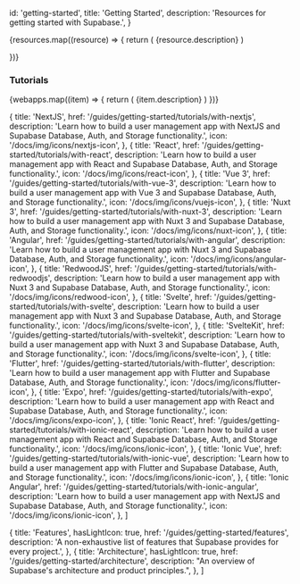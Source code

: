 
  id: 'getting-started',
  title: 'Getting Started',
  description: 'Resources for getting started with Supabase.',
}

<div className="flex flex-col gap-12 my-12">

<div>

  <div className="grid grid-cols-12 gap-6 not-prose">
    {resources.map((resource) => {
      return (
        <Link
          href={`${resource.href}`}
          key={resource.title}
          passHref
        >
          <a className={'col-span-12 md:col-span-4'}>
            <GlassPanel {...resource} background={false} showIconBg={true}>
              {resource.description}
            </GlassPanel>
          </a>
        </Link>
      )

})}

  </div>

</div>

</div>

### Tutorials

<div className="grid lg:grid-cols-12 gap-6 not-prose">
  {webapps.map((item) => {
    return (
      <Link href={`/${item.href}`} key={item.title} passHref>
        <a className={'col-span-4'}>
          <GlassPanel title={item.title} span="col-span-6" background={false} icon={item.icon}>
            {item.description}
          </GlassPanel>
        </a>
      </Link>
    )
  })}
</div>

  {
    title: 'NextJS',
    href: '/guides/getting-started/tutorials/with-nextjs',
    description:
      'Learn how to build a user management app with NextJS and Supabase Database, Auth, and Storage functionality.',
    icon: '/docs/img/icons/nextjs-icon',
  },
  {
    title: 'React',
    href: '/guides/getting-started/tutorials/with-react',
    description:
      'Learn how to build a user management app with React and Supabase Database, Auth, and Storage functionality.',
    icon: '/docs/img/icons/react-icon',
  },
  {
    title: 'Vue 3',
    href: '/guides/getting-started/tutorials/with-vue-3',
    description:
      'Learn how to build a user management app with Vue 3 and Supabase Database, Auth, and Storage functionality.',
    icon: '/docs/img/icons/vuejs-icon',
  },
  {
    title: 'Nuxt 3',
    href: '/guides/getting-started/tutorials/with-nuxt-3',
    description:
      'Learn how to build a user management app with Nuxt 3 and Supabase Database, Auth, and Storage functionality.',
    icon: '/docs/img/icons/nuxt-icon',
  },
  {
    title: 'Angular',
    href: '/guides/getting-started/tutorials/with-angular',
    description:
      'Learn how to build a user management app with Nuxt 3 and Supabase Database, Auth, and Storage functionality.',
    icon: '/docs/img/icons/angular-icon',
  },
  {
    title: 'RedwoodJS',
    href: '/guides/getting-started/tutorials/with-redwoodjs',
    description:
      'Learn how to build a user management app with Nuxt 3 and Supabase Database, Auth, and Storage functionality.',
    icon: '/docs/img/icons/redwood-icon',
  },
  {
    title: 'Svelte',
    href: '/guides/getting-started/tutorials/with-svelte',
    description:
      'Learn how to build a user management app with Nuxt 3 and Supabase Database, Auth, and Storage functionality.',
    icon: '/docs/img/icons/svelte-icon',
  },
  {
    title: 'SvelteKit',
    href: '/guides/getting-started/tutorials/with-sveltekit',
    description:
      'Learn how to build a user management app with Nuxt 3 and Supabase Database, Auth, and Storage functionality.',
    icon: '/docs/img/icons/svelte-icon',
  },
  {
    title: 'Flutter',
    href: '/guides/getting-started/tutorials/with-flutter',
    description:
      'Learn how to build a user management app with Flutter and Supabase Database, Auth, and Storage functionality.',
    icon: '/docs/img/icons/flutter-icon',
  },
  {
    title: 'Expo',
    href: '/guides/getting-started/tutorials/with-expo',
    description:
      'Learn how to build a user management app with React and Supabase Database, Auth, and Storage functionality.',
    icon: '/docs/img/icons/expo-icon',
  },
  {
    title: 'Ionic React',
    href: '/guides/getting-started/tutorials/with-ionic-react',
    description:
      'Learn how to build a user management app with React and Supabase Database, Auth, and Storage functionality.',
    icon: '/docs/img/icons/ionic-icon',
  },
  {
    title: 'Ionic Vue',
    href: '/guides/getting-started/tutorials/with-ionic-vue',
    description:
      'Learn how to build a user management app with Flutter and Supabase Database, Auth, and Storage functionality.',
    icon: '/docs/img/icons/ionic-icon',
  },
  {
    title: 'Ionic Angular',
    href: '/guides/getting-started/tutorials/with-ionic-angular',
    description:
      'Learn how to build a user management app with NextJS and Supabase Database, Auth, and Storage functionality.',
    icon: '/docs/img/icons/ionic-icon',
  },
]

  {
    title: 'Features',
    hasLightIcon: true,
    href: '/guides/getting-started/features',
    description: 'A non-exhaustive list of features that Supabase provides for every project.',
  },
  {
    title: 'Architecture',
    hasLightIcon: true,
    href: '/guides/getting-started/architecture',
    description: "An overview of Supabase's architecture and product principles.",
  },
]



